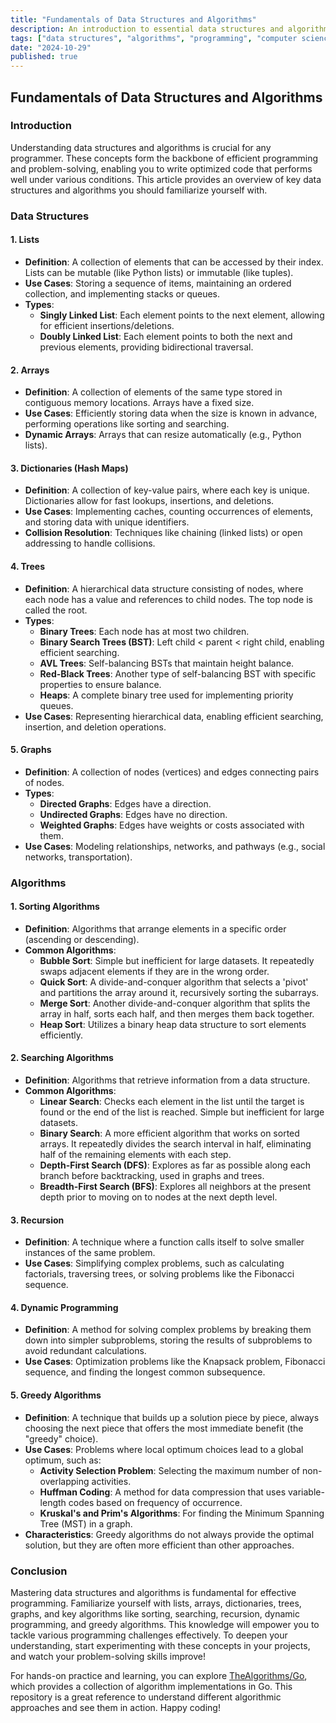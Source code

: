 ```yaml
---
title: "Fundamentals of Data Structures and Algorithms"
description: An introduction to essential data structures and algorithms for efficient programming.
tags: ["data structures", "algorithms", "programming", "computer science"]
date: "2024-10-29"
published: true
---
```


## Fundamentals of Data Structures and Algorithms


### Introduction
Understanding data structures and algorithms is crucial for any programmer. These concepts form the backbone of efficient programming and problem-solving, enabling you to write optimized code that performs well under various conditions. This article provides an overview of key data structures and algorithms you should familiarize yourself with.

### Data Structures

#### 1. Lists
- **Definition**: A collection of elements that can be accessed by their index. Lists can be mutable (like Python lists) or immutable (like tuples).
- **Use Cases**: Storing a sequence of items, maintaining an ordered collection, and implementing stacks or queues.
- **Types**:
  - **Singly Linked List**: Each element points to the next element, allowing for efficient insertions/deletions.
  - **Doubly Linked List**: Each element points to both the next and previous elements, providing bidirectional traversal.

#### 2. Arrays
- **Definition**: A collection of elements of the same type stored in contiguous memory locations. Arrays have a fixed size.
- **Use Cases**: Efficiently storing data when the size is known in advance, performing operations like sorting and searching.
- **Dynamic Arrays**: Arrays that can resize automatically (e.g., Python lists).

#### 3. Dictionaries (Hash Maps)
- **Definition**: A collection of key-value pairs, where each key is unique. Dictionaries allow for fast lookups, insertions, and deletions.
- **Use Cases**: Implementing caches, counting occurrences of elements, and storing data with unique identifiers.
- **Collision Resolution**: Techniques like chaining (linked lists) or open addressing to handle collisions.

#### 4. Trees
- **Definition**: A hierarchical data structure consisting of nodes, where each node has a value and references to child nodes. The top node is called the root.
- **Types**:
  - **Binary Trees**: Each node has at most two children.
  - **Binary Search Trees (BST)**: Left child < parent < right child, enabling efficient searching.
  - **AVL Trees**: Self-balancing BSTs that maintain height balance.
  - **Red-Black Trees**: Another type of self-balancing BST with specific properties to ensure balance.
  - **Heaps**: A complete binary tree used for implementing priority queues.
- **Use Cases**: Representing hierarchical data, enabling efficient searching, insertion, and deletion operations.

#### 5. Graphs
- **Definition**: A collection of nodes (vertices) and edges connecting pairs of nodes.
- **Types**:
  - **Directed Graphs**: Edges have a direction.
  - **Undirected Graphs**: Edges have no direction.
  - **Weighted Graphs**: Edges have weights or costs associated with them.
- **Use Cases**: Modeling relationships, networks, and pathways (e.g., social networks, transportation).

### Algorithms

#### 1. Sorting Algorithms
- **Definition**: Algorithms that arrange elements in a specific order (ascending or descending).
- **Common Algorithms**:
  - **Bubble Sort**: Simple but inefficient for large datasets. It repeatedly swaps adjacent elements if they are in the wrong order.
  - **Quick Sort**: A divide-and-conquer algorithm that selects a 'pivot' and partitions the array around it, recursively sorting the subarrays.
  - **Merge Sort**: Another divide-and-conquer algorithm that splits the array in half, sorts each half, and then merges them back together.
  - **Heap Sort**: Utilizes a binary heap data structure to sort elements efficiently.

#### 2. Searching Algorithms
- **Definition**: Algorithms that retrieve information from a data structure.
- **Common Algorithms**:
  - **Linear Search**: Checks each element in the list until the target is found or the end of the list is reached. Simple but inefficient for large datasets.
  - **Binary Search**: A more efficient algorithm that works on sorted arrays. It repeatedly divides the search interval in half, eliminating half of the remaining elements with each step.
  - **Depth-First Search (DFS)**: Explores as far as possible along each branch before backtracking, used in graphs and trees.
  - **Breadth-First Search (BFS)**: Explores all neighbors at the present depth prior to moving on to nodes at the next depth level.

#### 3. Recursion
- **Definition**: A technique where a function calls itself to solve smaller instances of the same problem.
- **Use Cases**: Simplifying complex problems, such as calculating factorials, traversing trees, or solving problems like the Fibonacci sequence.

#### 4. Dynamic Programming
- **Definition**: A method for solving complex problems by breaking them down into simpler subproblems, storing the results of subproblems to avoid redundant calculations.
- **Use Cases**: Optimization problems like the Knapsack problem, Fibonacci sequence, and finding the longest common subsequence.

#### 5. Greedy Algorithms
- **Definition**: A technique that builds up a solution piece by piece, always choosing the next piece that offers the most immediate benefit (the "greedy" choice).
- **Use Cases**: Problems where local optimum choices lead to a global optimum, such as:
  - **Activity Selection Problem**: Selecting the maximum number of non-overlapping activities.
  - **Huffman Coding**: A method for data compression that uses variable-length codes based on frequency of occurrence.
  - **Kruskal's and Prim's Algorithms**: For finding the Minimum Spanning Tree (MST) in a graph.
- **Characteristics**: Greedy algorithms do not always provide the optimal solution, but they are often more efficient than other approaches.


### Conclusion
Mastering data structures and algorithms is fundamental for effective programming. Familiarize yourself with lists, arrays, dictionaries, trees, graphs, and key algorithms like sorting, searching, recursion, dynamic programming, and greedy algorithms. This knowledge will empower you to tackle various programming challenges effectively. To deepen your understanding, start experimenting with these concepts in your projects, and watch your problem-solving skills improve!

For hands-on practice and learning, you can explore [TheAlgorithms/Go](https://github.com/TheAlgorithms/Go), which provides a collection of algorithm implementations in Go. This repository is a great reference to understand different algorithmic approaches and see them in action. Happy coding!
